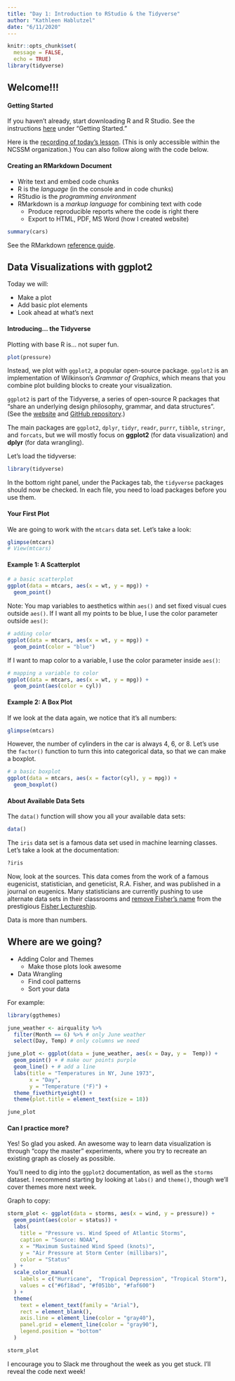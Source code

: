 ```yaml
---
title: "Day 1: Introduction to RStudio & the Tidyverse"
author: "Kathleen Hablutzel"
date: "6/11/2020"
---
```


```r
knitr::opts_chunk$set(
  message = FALSE,
  echo = TRUE)
library(tidyverse)
```

## Welcome!!!

#### Getting Started

If you haven't already, start downloading R and R Studio. See the instructions [here](index.html) under "Getting Started."

Here is the [recording of today's lesson](https://ncssm.hosted.panopto.com/Panopto/Pages/Viewer.aspx?id=8bad9ba8-35c9-424d-a156-abd8000e0a2b). (This is only accessible within the NCSSM organization.) You can also follow along with the code below.

#### Creating an RMarkdown Document

* Write text and embed code chunks
* R is the *language* (in the console and in code chunks)
* RStudio is the *programming environment*
* RMarkdown is a *markup language* for combining text with code
    + Produce reproducible reports where the code is right there
    + Export to HTML, PDF, MS Word (how I created website)
    
```r
summary(cars)
```

See the RMarkdown [reference guide](https://rstudio.com/wp-content/uploads/2015/03/rmarkdown-reference.pdf).

## Data Visualizations with ggplot2

Today we will:

* Make a plot
* Add basic plot elements
* Look ahead at what's next

#### Introducing... the Tidyverse

Plotting with base R is… not super fun. 

```r
plot(pressure)
```

Instead, we plot with `ggplot2`, a popular open-source package. `ggplot2` is an implementation of Wilkinson's *Grammar of Graphics*, which means that you combine plot building blocks to create your visualization.

`ggplot2` is part of the Tidyverse, a series of open-source R packages that “share an underlying design philosophy, grammar, and data structures”. (See the [website](https://www.tidyverse.org/) and [GitHub repository](https://github.com/tidyverse/tidyverse).)

The main packages are `ggplot2`, `dplyr`, `tidyr`, `readr`, `purrr`, `tibble`, `stringr`, and `forcats`, but we will mostly focus on **ggplot2** (for data visualization) and **dplyr** (for data wrangling).

Let's load the tidyverse:

```r
library(tidyverse)
```

In the bottom right panel, under the Packages tab, the `tidyverse` packages should now be checked. In each file, you need to load packages before you use them.

#### Your First Plot

We are going to work with the `mtcars` data set. Let's take a look:

```r
glimpse(mtcars)
# View(mtcars)
```


#### Example 1: A Scatterplot

```r
# a basic scatterplot
ggplot(data = mtcars, aes(x = wt, y = mpg)) +
  geom_point()
```

Note: You map variables to aesthetics within `aes()` and set fixed visual cues outside `aes()`. If I want all my points to be blue, I use the color parameter outside `aes()`:

```r
# adding color
ggplot(data = mtcars, aes(x = wt, y = mpg)) +
  geom_point(color = "blue")
```

If I want to map color to a variable, I use the color parameter inside `aes()`:

```r
# mapping a variable to color
ggplot(data = mtcars, aes(x = wt, y = mpg)) +
  geom_point(aes(color = cyl))
```

#### Example 2: A Box Plot

If we look at the data again, we notice that it's all numbers:

```r
glimpse(mtcars)
```

However, the number of cylinders in the car is always 4, 6, or 8. Let's use the `factor()` function to turn this into categorical data, so that we can make a boxplot.

```r
# a basic boxplot
ggplot(data = mtcars, aes(x = factor(cyl), y = mpg)) +
  geom_boxplot()
```

#### About Available Data Sets

The `data()` function will show you all your available data sets:

```r
data()
```

The `iris` data set is a famous data set used in machine learning classes. Let's take a look at the documentation:

```r
?iris
```

Now, look at the sources. This data comes from the work of a famous eugenicist, statistician, and geneticist, R.A. Fisher, and was published in a journal on eugenics. Many statisticians are currently pushing to use alternate data sets in their classrooms and [remove Fisher's name](https://www.change.org/p/american-statistical-association-rename-the-fisher-lecture-after-david-blackwell) from the prestigious [Fisher Lectureship](https://en.wikipedia.org/wiki/R._A._Fisher_Lectureship).

Data is more than numbers.

## Where are we going?

* Adding Color and Themes
    + Make those plots look awesome
* Data Wrangling
    + Find cool patterns
    + Sort your data
    
For example:

```r
library(ggthemes)

june_weather <- airquality %>%
  filter(Month == 6) %>% # only June weather
  select(Day, Temp) # only columns we need

june_plot <- ggplot(data = june_weather, aes(x = Day, y =  Temp)) +
  geom_point() + # make our points purple
  geom_line() + # add a line
  labs(title = "Temperatures in NY, June 1973",
       x = "Day",
       y = "Temperature (°F)") +
  theme_fivethirtyeight() +
  theme(plot.title = element_text(size = 18))

june_plot
```

#### Can I practice more?

Yes! So glad you asked. An awesome way to learn data visualization is through "copy the master" experiments, where you try to recreate an existing graph as closely as possible.

You'll need to dig into the `ggplot2` documentation, as well as the `storms` dataset. I recommend starting by looking at `labs()` and `theme()`, though we'll cover themes more next week.

Graph to copy:

```r
storm_plot <- ggplot(data = storms, aes(x = wind, y = pressure)) +
  geom_point(aes(color = status)) +
  labs(
    title = "Pressure vs. Wind Speed of Atlantic Storms",
    caption = "Source: NOAA",
    x = "Maximum Sustained Wind Speed (knots)",
    y = "Air Pressure at Storm Center (millibars)",
    color = "Status"
  ) +
  scale_color_manual(
    labels = c("Hurricane",  "Tropical Depression", "Tropical Storm"),
    values = c("#6f18ad", "#f051bb", "#faf600")
  ) +
  theme(
    text = element_text(family = "Arial"),
    rect = element_blank(),
    axis.line = element_line(color = "gray40"),
    panel.grid = element_line(color = "gray90"),
    legend.position = "bottom"
  )

storm_plot
```

I encourage you to Slack me throughout the week as you get stuck. I'll reveal the code next week!